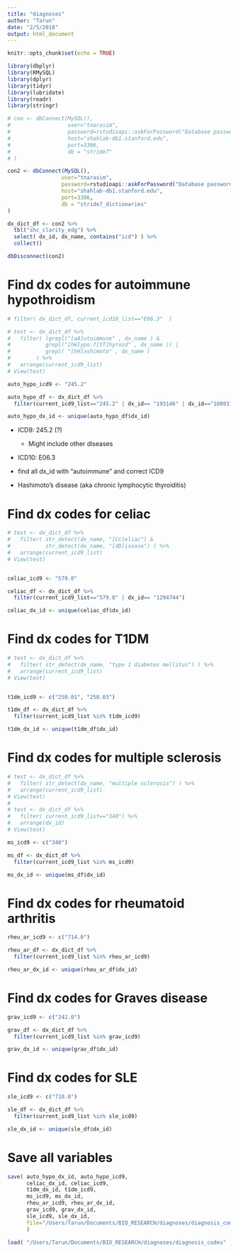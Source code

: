 ```yaml
---
title: "diagnoses"
author: "Tarun"
date: "2/5/2018"
output: html_document
---
```


```r
knitr::opts_chunk$set(echo = TRUE)
```

```r
library(dbplyr)
library(RMySQL)
library(dplyr)
library(tidyr)
library(lubridate)
library(readr)
library(stringr)

# con <- dbConnect(MySQL(),  
#                  user="tnarasim",
#                  password=rstudioapi::askForPassword("Database password"), 
#                  host="shahlab-db1.stanford.edu", 
#                  port=3306,
#                  db = "stride7"
# )

con2 <- dbConnect(MySQL(),  
                 user="tnarasim",
                 password=rstudioapi::askForPassword("Database password"), 
                 host="shahlab-db1.stanford.edu", 
                 port=3306,
                 db = "stride7_dictionaries"
)

dx_dict_df <- con2 %>%
  tbl("shc_clarity_edg") %>% 
  select( dx_id, dx_name, contains("icd") ) %>% 
  collect()

dbDisconnect(con2)
```


# Find dx codes for autoimmune hypothroidism
```r
# filter( dx_dict_df, current_icd10_list=="E06.3"  )

# test <- dx_dict_df %>% 
#   filter( (grepl("[aA]utoimmune" , dx_name ) & 
#           grepl("[hH]ypo.?[tT]hyroid" , dx_name )) | 
#           grepl( "[hH]ashimoto" , dx_name )
#        ) %>% 
#   arrange(current_icd9_list)
# View(test)

auto_hypo_icd9 <- "245.2"

auto_hypo_df <- dx_dict_df %>% 
  filter(current_icd9_list=="245.2" | dx_id== "193146" | dx_id=="1080318" | dx_id=="1794594")

auto_hypo_dx_id <- unique(auto_hypo_df$dx_id)

```

- ICD9: 245.2 (?)
  - Might include other diseases
- ICD10: E06.3
- find all dx_id with "autoimmune" and correct ICD9

- Hashimoto's disease (aka chronic lymphocytic thyroiditis)

# Find dx codes for celiac 

```r

# test <- dx_dict_df %>%
#   filter( str_detect(dx_name, "[Cc]eliac") & 
#           str_detect(dx_name, "[dD]isease") ) %>% 
#   arrange(current_icd9_list)
# View(test)


celiac_icd9 <- "579.0"

celiac_df <- dx_dict_df %>% 
  filter(current_icd9_list=="579.0" | dx_id== "1294744")

celiac_dx_id <- unique(celiac_df$dx_id)

```


# Find dx codes for T1DM 

```r
# test <- dx_dict_df %>%
#   filter( str_detect(dx_name, "type 1 diabetes mellitus") ) %>%
#   arrange(current_icd9_list)
# View(test)


t1dm_icd9 <- c("250.01", "250.03")

t1dm_df <- dx_dict_df %>% 
  filter(current_icd9_list %in% t1dm_icd9)

t1dm_dx_id <- unique(t1dm_df$dx_id)

```


# Find dx codes for multiple sclerosis 

```r

# test <- dx_dict_df %>%
#   filter( str_detect(dx_name, "multiple sclerosis") ) %>%
#   arrange(current_icd9_list)
# View(test)
# 
# test <- dx_dict_df %>%
#   filter( current_icd9_list=="340") %>%
#   arrange(dx_id)
# View(test)

ms_icd9 <- c("340")

ms_df <- dx_dict_df %>% 
  filter(current_icd9_list %in% ms_icd9)

ms_dx_id <- unique(ms_df$dx_id)


```


# Find dx codes for rheumatoid arthritis

```r

rheu_ar_icd9 <- c("714.0")

rheu_ar_df <- dx_dict_df %>% 
  filter(current_icd9_list %in% rheu_ar_icd9)

rheu_ar_dx_id <- unique(rheu_ar_df$dx_id)


```


# Find dx codes for Graves disease

```r

grav_icd9 <- c("242.0")

grav_df <- dx_dict_df %>% 
  filter(current_icd9_list %in% grav_icd9)

grav_dx_id <- unique(grav_df$dx_id)


```


# Find dx codes for SLE

```r

sle_icd9 <- c("710.0")

sle_df <- dx_dict_df %>% 
  filter(current_icd9_list %in% sle_icd9)

sle_dx_id <- unique(sle_df$dx_id)

```



# Save all variables

```r

save( auto_hypo_dx_id, auto_hypo_icd9, 
      celiac_dx_id, celiac_icd9, 
      t1dm_dx_id, t1dm_icd9,
      ms_icd9, ms_dx_id, 
      rheu_ar_icd9, rheu_ar_dx_id, 
      grav_icd9, grav_dx_id, 
      sle_icd9, sle_dx_id, 
      file="/Users/Tarun/Documents/BIO_RESEARCH/diagnoses/diagnosis_codes"
      )

load( "/Users/Tarun/Documents/BIO_RESEARCH/diagnoses/diagnosis_codes" )
```

